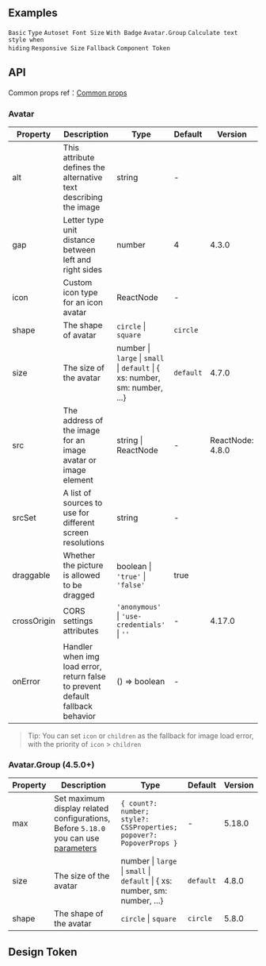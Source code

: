 

<Meta of={AvatarStories} />

        
## Examples

<code src="./demo/basic.tsx">Basic</code>
<code src="./demo/type.tsx">Type</code>
<code src="./demo/dynamic.tsx">Autoset Font Size</code>
<code src="./demo/badge.tsx">With Badge</code>
<code src="./demo/group.tsx">Avatar.Group</code>
<code src="./demo/toggle-debug.tsx" debug>Calculate text style when hiding</code>
<code src="./demo/responsive.tsx">Responsive Size</code>
<code src="./demo/fallback.tsx" debug>Fallback</code>
<code src="./demo/component-token.tsx" debug>Component Token</code>

## API

Common props ref：[Common props](/docs/react/common-props)

### Avatar

| Property | Description | Type | Default | Version |
| --- | --- | --- | --- | --- |
| alt | This attribute defines the alternative text describing the image | string | - |  |
| gap | Letter type unit distance between left and right sides | number | 4 | 4.3.0 |
| icon | Custom icon type for an icon avatar | ReactNode | - |  |
| shape | The shape of avatar | `circle` \| `square` | `circle` |  |
| size | The size of the avatar | number \| `large` \| `small` \| `default` \| \{ xs: number, sm: number, ...} | `default` | 4.7.0 |
| src | The address of the image for an image avatar or image element | string \| ReactNode | - | ReactNode: 4.8.0 |
| srcSet | A list of sources to use for different screen resolutions | string | - |  |
| draggable | Whether the picture is allowed to be dragged | boolean \| `'true'` \| `'false'` | true |  |
| crossOrigin | CORS settings attributes | `'anonymous'` \| `'use-credentials'` \| `''` | - | 4.17.0 |
| onError | Handler when img load error, return false to prevent default fallback behavior | () => boolean | - |  |

> Tip: You can set `icon` or `children` as the fallback for image load error, with the priority of `icon` > `children`

### Avatar.Group (4.5.0+)

| Property | Description | Type | Default | Version |
| --- | --- | --- | --- | --- |
| max | Set maximum display related configurations, Before `5.18.0` you can use [parameters](https://github.com/ant-design/ant-design/blob/9d134859becbdae5b9ce276f6d9af4264691d81f/components/avatar/group.tsx#L35-L38) | `{ count?: number; style?: CSSProperties; popover?: PopoverProps }` | - | 5.18.0 |
| size | The size of the avatar | number \| `large` \| `small` \| `default` \| \{ xs: number, sm: number, ...} | `default` | 4.8.0 |
| shape | The shape of the avatar | `circle` \| `square` | `circle` | 5.8.0 |

## Design Token

``` <ComponentTokenTable component="Avatar"></ComponentTokenTable>

